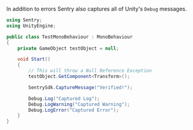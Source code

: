In addition to errors Sentry also captures all of Unity's `Debug` messages.

```csharp
using Sentry;
using UnityEngine;

public class TestMonoBehaviour : MonoBehaviour
{
    private GameObject testObject = null;

    void Start()
    {
        // This will throw a Null Reference Exception
        testObject.GetComponent<Transform>();

        SentrySdk.CaptureMessage("Verified!");

        Debug.Log("Captured Log");
        Debug.LogWarning("Captured Warning");
        Debug.LogError("Captured Error");
    }
}
```
